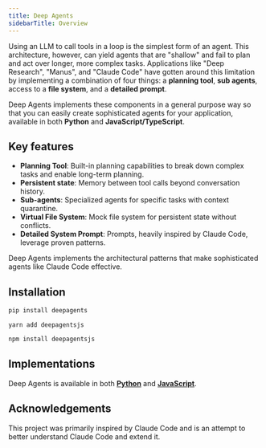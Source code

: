 ```yaml
---
title: Deep Agents
sidebarTitle: Overview
---
```


Using an LLM to call tools in a loop is the simplest form of an agent. This architecture, however, can yield agents that are "shallow" and fail to plan and act over longer, more complex tasks. Applications like "Deep Research", "Manus", and "Claude Code" have gotten around this limitation by implementing a combination of four things: a **planning tool**, **sub agents**, access to a **file system**, and a **detailed prompt**.

Deep Agents implements these components in a general purpose way so that you can easily create sophisticated agents for your application, available in both **Python** and **JavaScript/TypeScript**.

## Key features

- **Planning Tool**: Built-in planning capabilities to break down complex tasks and enable long-term planning.
- **Persistent state**: Memory between tool calls beyond conversation history.
- **Sub-agents**: Specialized agents for specific tasks with context quarantine.  
- **Virtual File System**: Mock file system for persistent state without conflicts.
- **Detailed System Prompt**: Prompts, heavily inspired by Claude Code, leverage proven patterns.

Deep Agents implements the architectural patterns that make sophisticated agents like Claude Code effective.

## Installation

<CodeGroup>

```bash pip
pip install deepagents
```

```yarn
yarn add deepagentsjs
```

```bash npm
npm install deepagentsjs
```

</CodeGroup>

## Implementations

Deep Agents is available in both [**Python**](https://github.com/hwchase17/deepagents) and [**JavaScript**](https://www.npmjs.com/package/deepagentsjs).

## Acknowledgements

This project was primarily inspired by Claude Code and is an attempt to better understand Claude Code and extend it.